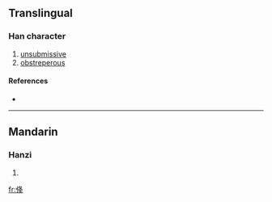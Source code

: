 ==Translingual==

===Han character===
{{Han char|rn=9|rad=人|as=06|sn=8|four=|canj=人竹水手 (OHEQ)}}

# [[unsubmissive]]
# [[obstreperous]]

====References====
* {{Han ref|kx=0100.100|dkj=00549|dj=0212.060|hdz=10151.050|uh=4F6D|ud=20333}}

----

==Mandarin==

===Hanzi===
{{cmn-hanzi|pin=[[xiáng]] ([[xiang2]])|wg=hsiang<sup>2</sup>}}

# {{defn|Mandarin}}

[[fr:佭]]